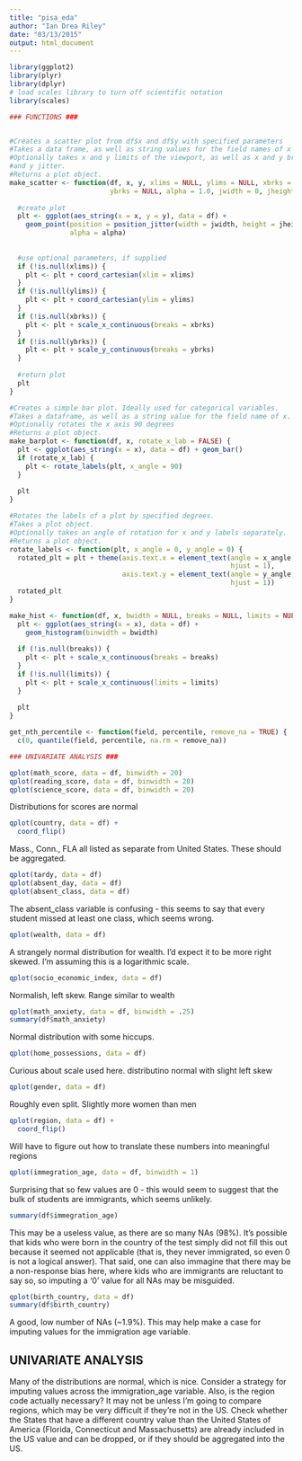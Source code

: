 ```yaml
---
title: "pisa_eda"
author: "Ian Drea Riley"
date: "03/13/2015"
output: html_document
---
```


```r
library(ggplot2)
library(plyr)
library(dplyr)
# load scales library to turn off scientific notation
library(scales)
```

```r
### FUNCTIONS ###


#Creates a scatter plot from df$x and df$y with specified parameters
#Takes a data frame, as well as string values for the field names of x and y.
#Optionally takes x and y limits of the viewport, as well as x and y breaks, x
#and y jitter.
#Returns a plot object.
make_scatter <- function(df, x, y, xlims = NULL, ylims = NULL, xbrks = NULL,
                         ybrks = NULL, alpha = 1.0, jwidth = 0, jheight = 0) { 
  
  #create plot
  plt <- ggplot(aes_string(x = x, y = y), data = df) +
    geom_point(position = position_jitter(width = jwidth, height = jheight),
               alpha = alpha)
    
  
  #use optional parameters, if supplied
  if (!is.null(xlims)) {
    plt <- plt + coord_cartesian(xlim = xlims)
  }
  if (!is.null(ylims)) {
    plt <- plt + coord_cartesian(ylim = ylims)
  }
  if (!is.null(xbrks)) {
    plt <- plt + scale_x_continuous(breaks = xbrks)
  }
  if (!is.null(ybrks)) {
    plt <- plt + scale_y_continuous(breaks = ybrks)
  }
  
  #return plot
  plt
}

#Creates a simple bar plot. Ideally used for categorical variables.
#Takes a dataframe, as well as a string value for the field name of x.
#Optionally rotates the x axis 90 degrees
#Returns a plot object.
make_barplot <- function(df, x, rotate_x_lab = FALSE) {
  plt <- ggplot(aes_string(x = x), data = df) + geom_bar()
  if (rotate_x_lab) {
    plt <- rotate_labels(plt, x_angle = 90)
  }
  
  plt
}

#Rotates the labels of a plot by specified degrees.
#Takes a plot object.
#Optionally takes an angle of rotation for x and y labels separately.
#Returns a plot object.
rotate_labels <- function(plt, x_angle = 0, y_angle = 0) {
  rotated_plt = plt + theme(axis.text.x = element_text(angle = x_angle,
                                                       hjust = 1),
                            axis.text.y = element_text(angle = y_angle,
                                                       hjust = 1))
  rotated_plt
}

make_hist <- function(df, x, bwidth = NULL, breaks = NULL, limits = NULL) {
  plt <- ggplot(aes_string(x = x), data = df) +
    geom_histogram(binwidth = bwidth)
  
  if (!is.null(breaks)) {
    plt <- plt + scale_x_continuous(breaks = breaks)
  }
  if (!is.null(limits)) {
    plt <- plt + scale_x_continuous(limits = limits)
  }
  
  plt
}

get_nth_percentile <- function(field, percentile, remove_na = TRUE) {
  c(0, quantile(field, percentile, na.rm = remove_na))
```

```r
### UNIVARIATE ANALYSIS ###

qplot(math_score, data = df, binwidth = 20)
qplot(reading_score, data = df, binwidth = 20)
qplot(science_score, data = df, binwidth = 20)
```
Distributions for scores are normal
```r
qplot(country, data = df) +
  coord_flip()
```
Mass., Conn., FLA all listed as separate from United States. These should be
aggregated.
```r
qplot(tardy, data = df)
qplot(absent_day, data = df)
qplot(absent_class, data = df)
```
The absent_class variable is confusing - this seems to say that every student
missed at least one class, which seems wrong.
```r
qplot(wealth, data = df)
```
A strangely normal distribution for wealth. I'd expect it to be more right
skewed. I'm assuming this is a logarithmic scale.
```r
qplot(socio_economic_index, data = df)
```
Normalish, left skew. Range similar to wealth
```r
qplot(math_anxiety, data = df, binwidth = .25)
summary(df$math_anxiety)
```
Normal distribution with some hiccups.
```r
qplot(home_possessions, data = df)
```
Curious about scale used here. distributino normal with slight left skew
```r
qplot(gender, data = df)
```
Roughly even split. Slightly more women than men
```r
qplot(region, data = df) +
  coord_flip()
```
Will have to figure out how to translate these numbers into meaningful regions
```r
qplot(immegration_age, data = df, binwidth = 1)
```
Surprising that so few values are 0 - this would seem to suggest that the bulk
of students are immigrants, which seems unlikely.
```r
summary(df$immegration_age)
```
This may be a useless value, as there are so many NAs (98%). It's possible that
kids who were born in the country of the test simply did not fill this out
because it seemed not applicable (that is, they never immigrated, so even 0
is not a logical answer). That said, one can also immagine that there may be a
non-response bias here, where kids who are immigrants are reluctant to say so,
so imputing a '0' value for all NAs may be misguided.
```r
qplot(birth_country, data = df)
summary(df$birth_country)
```
A good, low number of NAs (~1.9%). This may help make a case for imputing values
for the immigration age variable.

## UNIVARIATE ANALYSIS

Many of the distributions are normal, which is nice. Consider a strategy for
imputing values across the immigration_age variable. Also, is the region code
actually necessary? It may not be unless I'm going to compare regions, which
may be very difficult if they're not in the US. Check whether the States that
have a different country value than the United States of America (Florida,
Connecticut and Massachusetts) are already included in the US value and can be
dropped, or if they should be aggregated into the US.